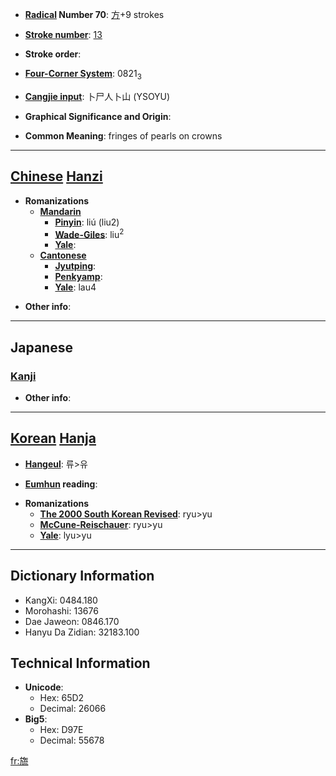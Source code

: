* '''[[Wiktionary:Chinese radical index| Radical]] Number 70''': [[Wiktionary:Chinese radical index 方|方]]+9 strokes

* '''[[Wiktionary:Chinese total strokes index|Stroke number]]''': [[Wiktionary:Chinese total strokes index 13|13]]

* '''Stroke order''': 

* '''[[Wiktionary:Chinese four corner index|Four-Corner System]]''': 0821<sub>3</sub>

* '''[[Wiktionary:Chinese Cangjie index|Cangjie input]]''': 卜尸人卜山 (YSOYU)

* '''Graphical Significance and Origin''': 

* '''Common Meaning''': fringes of pearls on crowns

----

== [[Chinese]] [[Hanzi]] ==

* '''Romanizations'''
** '''[[Mandarin]]'''
*** '''[[Pinyin]]''': liú (liu2)
*** '''[[Wade-Giles]]''': liu<sup>2</sup>
*** '''[[Yale]]''': 
** '''[[Cantonese]]'''
*** '''[[Jyutping]]''':
*** '''[[Penkyamp]]''': 
*** '''[[Yale]]''': lau4

* '''Other info''': 

----

==Japanese==
===[[Kanji]]===
{{kanji|on readings=[[りゅう]] (ryū)
|kun readings=[[はたあし]] (hataashi)
}}

* '''Other info''':  

----

== [[Korean]] [[Hanja]] ==

* '''[[Hangeul]]''': 류>유

* '''[[Eumhun]] reading''': 

* '''Romanizations'''
** '''[[The 2000 South Korean Revised Romanization|The 2000 South Korean Revised]]''': ryu>yu
** '''[[McCune-Reischauer]]''': ryu>yu
** '''[[Yale]]''': lyu>yu

----

== Dictionary Information ==

* KangXi: 0484.180
* Morohashi: 13676
* Dae Jaweon: 0846.170
* Hanyu Da Zidian: 32183.100

== Technical Information ==

* '''Unicode''':
** Hex: 65D2
** Decimal: 26066
* '''Big5''':
** Hex: D97E
** Decimal: 55678

[[fr:旒]]